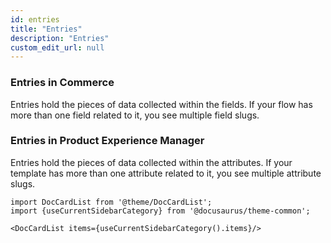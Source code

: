 ```yaml
---
id: entries
title: "Entries"
description: "Entries"
custom_edit_url: null
---
```




### Entries in Commerce

Entries hold the pieces of data collected within the fields. If your flow has more than one field related to it, you see multiple field slugs.

### Entries in Product Experience Manager

Entries hold the pieces of data collected within the attributes. If your template has more than one attribute related to it, you see multiple attribute slugs.




```mdx-code-block
import DocCardList from '@theme/DocCardList';
import {useCurrentSidebarCategory} from '@docusaurus/theme-common';

<DocCardList items={useCurrentSidebarCategory().items}/>
```
      